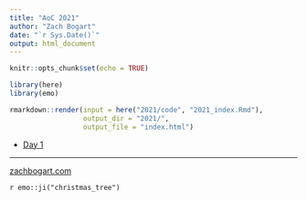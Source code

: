 ```yaml
---
title: "AoC 2021"
author: "Zach Bogart"
date: "`r Sys.Date()`"
output: html_document
---
```


```r
knitr::opts_chunk$set(echo = TRUE)
```

```r
library(here)
library(emo)

rmarkdown::render(input = here("2021/code", "2021_index.Rmd"), 
                  output_dir = "2021/",
                  output_file = "index.html")
```


- [Day 1](1/)
<!-- - [Day 2](2/) -->
<!-- - [Day 3](3/) -->
<!-- - [Day 4](4/) -->
<!-- - [Day 5](5/) -->
<!-- - [Day 6](6/) -->
<!-- - [Day 7](7/) -->
<!-- - [Day 8](8/) -->
<!-- - [Day 9](9/) -->
<!-- - [Day 10](10/) -->
<!-- - [Day 11](11/) -->
<!-- - [Day 12](12/) -->
<!-- - [Day 13](13/) -->
<!-- - [Day 14](14/) -->
<!-- - [Day 15](15/) -->
<!-- - [Day 16](16/) -->
<!-- - [Day 17](17/) -->
<!-- - [Day 18](18/) -->
<!-- - [Day 19](19/) -->
<!-- - [Day 20](20/) -->
<!-- - [Day 21](21/) -->
<!-- - [Day 22](22/) -->
<!-- - [Day 23](23/) -->
<!-- - [Day 24](24/) -->
<!-- - [Day 25](25/) -->

---

[zachbogart.com]("https://zachbogart.com/")

`r emo::ji("christmas_tree")`